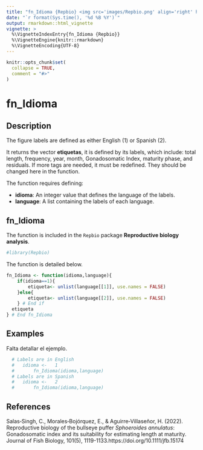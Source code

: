 ```yaml
---
title: "fn_Idioma {Repbio} <img src='images/Repbio.png' align='right' height='20%' width='20%'/>"
date: "`r format(Sys.time(), '%d %B %Y')`"
output: rmarkdown::html_vignette
vignette: >
  %\VignetteIndexEntry{fn_Idioma {Repbio}}
  %\VignetteEngine{knitr::rmarkdown}
  %\VignetteEncoding{UTF-8}
---
```


```r
knitr::opts_chunk$set(
  collapse = TRUE,
  comment = "#>"
)
```

# fn_Idioma

## Description

The figure labels are defined as either English (1) or Spanish (2).

It returns the vector **etiquetas**, it is defined by its labels, which include:
total length, frequency, year, month, Gonadosomatic Index, maturity phase,
and residuals. If more tags are needed, it must be redefined.
They should be changed here in the function.


The function requires defining:

 * **idioma**: An integer value that defines the language of the labels. 
 * **language**: A list containing the labels of each language.

## fn_Idioma

The function is included in the `Repbio` package **Reproductive biology analysis**.


```r
#library(Repbio)
```


The function is detailed below.

```r
fn_Idioma <- function(idioma,language){
    if(idioma==1){
        etiqueta<- unlist(language[[1]], use.names = FALSE)
    }else{
        etiqueta<- unlist(language[[2]], use.names = FALSE)
    } # End if
  etiqueta
} # End fn_Idioma
```


## Examples

Falta detallar el ejemplo.

```r
  # Labels are in English
  #   idioma <-   1
  #       fn_Idioma(idioma,language)
  # Labels are in Spanish
  #   idioma <-   2
  #       fn_Idioma(idioma,language)
```


## References

Salas‐Singh, C., Morales‐Bojórquez, E., & Aguirre‐Villaseñor, H. (2022). Reproductive biology of the bullseye puffer *Sphoeroides annulatus*: Gonadosomatic index and its suitability for estimating length at maturity. Journal of Fish Biology, 101(5), 1119-1133.https://doi.org/10.1111/jfb.15174
